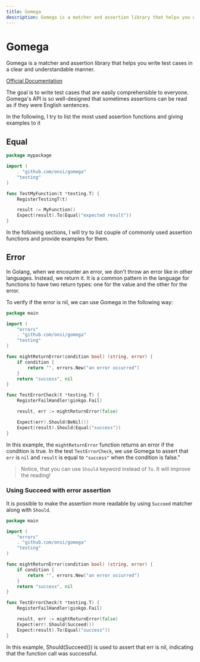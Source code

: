 ```yaml
---
title: Gomega
description: Gomega is a matcher and assertion library that helps you write test cases in a clear fashion.
---
```


# Gomega

Gomega is a matcher and assertion library that helps you write test cases in a clear and understandable manner.

[Official Documentation](https://onsi.github.io/gomega/)

The goal is to write test cases that are easily comprehensible to everyone. Gomega's API is so well-designed that sometimes assertions can be read as if they were English sentences.

In the following, I try to list the most used assertion functions and giving examples to it

## Equal

```go copy {12}
package mypackage

import (
    . "github.com/onsi/gomega"
    "testing"
)

func TestMyFunction(t *testing.T) {
    RegisterTestingT(t)

    result := MyFunction()
    Expect(result).To(Equal("expected result"))
}
```
In the following sections, I will try to list couple of commonly used assertion functions and provide examples for them.

## Error


In Golang, when we encounter an error, we don't throw an error like in other languages. Instead, we return it.
It is a common pattern in the language for functions to have two return types: one for the value and the other for the error.

To verify if the error is nil, we can use Gomega in the following way:

```go copy {21}
package main

import (
	"errors"
	. "github.com/onsi/gomega"
	"testing"
)

func mightReturnError(condition bool) (string, error) {
	if condition {
		return "", errors.New("an error occurred")
	}
	return "success", nil
}

func TestErrorCheck(t *testing.T) {
	RegisterFailHandler(ginkgo.Fail)

	result, err := mightReturnError(false)

	Expect(err).Should(BeNil())
	Expect(result).Should(Equal("success"))
}
```

In this example, the `mightReturnError` function returns an error if the condition is true.
In the test `TestErrorCheck`, we use Gomega to assert that `err` is `nil` and `result` is equal to `"success"` when the condition is false."

> Notice, that you can use `Should` keyword instead of  `To`. It will improve the reading!

### Using Succeed with error assertion
It is possible to make the assertion more readable by using `Succeed` matcher along with `Should`.

```go copy {20}
package main

import (
	"errors"
	. "github.com/onsi/gomega"
	"testing"
)

func mightReturnError(condition bool) (string, error) {
	if condition {
		return "", errors.New("an error occurred")
	}
	return "success", nil
}

func TestErrorCheck(t *testing.T) {
	RegisterFailHandler(ginkgo.Fail)

	result, err := mightReturnError(false)
	Expect(err).Should(Succeed())
	Expect(result).To(Equal("success"))
}

```
In this example, Should(Succeed()) is used to assert that err is nil, indicating that the function call was successful.